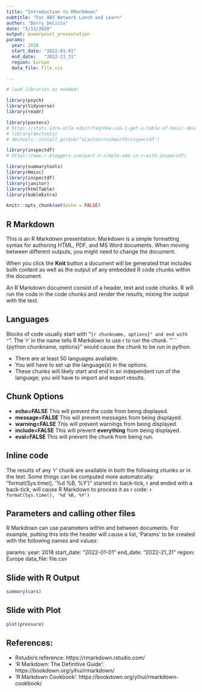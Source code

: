 ```yaml
---
title: "Introduction to RMarkdown"
subtitle: "For ABS Network Lunch and Learn" 
author: "Barry DeCicco"
date: "5/13/2020"
output: powerpoint_presentation
params:
  year: 2018
  start_date: "2022-01-01"
  end_date:   "2022-21_31"
  region: Europe
  data_file: file.csv

---
```


```r

# load libraries as needed:

library(psych)
library(tidyverse)
library(readr)

library(pastecs)
# https://stats.idre.ucla.edu/r/faq/how-can-i-get-a-table-of-basic-descriptive-statistics-for-my-variables/
# library(devtools)
# devtools::install_github("alastairrushworth/inspectdf")

library(inspectdf)   
# https://www.r-bloggers.com/part-2-simple-eda-in-r-with-inspectdf/

library(summarytools)
library(Hmisc)
library(inspectdf)
library(janitor)
library(htmlTable) 
library(kableExtra)


```

```r
knitr::opts_chunk$set(echo = FALSE)


```


## R Markdown

This is an R Markdown presentation. Markdown is a simple formatting syntax for authoring HTML, PDF, and MS Word documents.  When moving between different outputs, you might need to change the document.

When you click the **Knit** button a document will be generated that includes both content as well as the output of any embedded R code chunks within the document.

An R Markdown document consist of a header, text and code chunks.
R will run the code in the code chunks and render the results, mixing 
the output with the text.


## Languages

Blocks of code usually start with "``` {r chunkname, options}" and end with
"```".  The 'r' in the name tells R Markdown to use r to run the chunk.
"``` {python chunkname, options}" would cause the chunk to be run in python.

- There are at least 50 languages available.
- You will have to set up the language(s) in the options.
- These chunks will likely start and end in an independent run of the language; 
you will have to import and export results.


## Chunk Options

- **echo=FALSE**     This will prevent the code from being displayed.
- **message=FALSE**  This will prevent messages from being displayed.
- **warning=FALSE**  This will prevent warnings from being displayed.
- **include=FALSE**  This will prevent **everything** from being displayed.
- **eval=FALSE**     This will prevent the chunk from being run.

## Inline code

The results of any 'r' chunk are available in both the following chunks or
in the text.  Some things can be computed more automatically:
"format(Sys.time(), '%d %B, %Y')" started in: back-tick, r  and ended with
a back-tick, will cause R Markdown to process it as r code:
`r format(Sys.time(), '%d %B, %Y')`

## Parameters and calling other files

R Markdown can use parameters within and between documents.
For example, putting this into the header will cause a list, 'Params' to 
be created with the following names and values:

params:
  year: 2018
  start_date: "2022-01-01"
  end_date:   "2022-21_31"
  region: Europe
  data_file: file.csv



## Slide with R Output

```r

summary(cars)
```

## Slide with Plot

```r
plot(pressure)
```

## References:

- Rstudio's reference:  https://rmarkdown.rstudio.com/
- 'R Markdown: The Definitive Guide': https://bookdown.org/yihui/rmarkdown/
- 'R Markdown Cookbook': https://bookdown.org/yihui/rmarkdown-cookbook/




